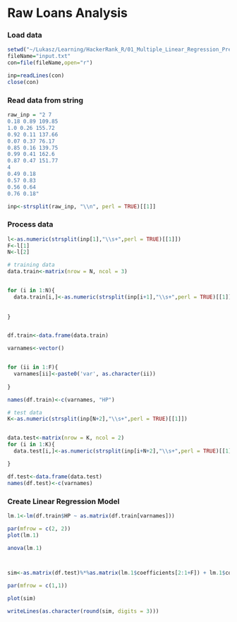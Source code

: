 Raw Loans Analysis
========================

### Load data
  
```r
setwd("~/Lukasz/Learning/HackerRank_R/01_Multiple_Linear_Regression_Predicting_House_Prices")
fileName="input.txt"
con=file(fileName,open="r")

inp=readLines(con)
close(con)
```

### Read data from string

```r
raw_inp = "2 7
0.18 0.89 109.85
1.0 0.26 155.72
0.92 0.11 137.66
0.07 0.37 76.17
0.85 0.16 139.75
0.99 0.41 162.6
0.87 0.47 151.77
4
0.49 0.18
0.57 0.83
0.56 0.64
0.76 0.18"

inp<-strsplit(raw_inp, "\\n", perl = TRUE)[[1]]


```

### Process data
```r
l<-as.numeric(strsplit(inp[1],"\\s+",perl = TRUE)[[1]])
F<-l[1]
N<-l[2]

# training data
data.train<-matrix(nrow = N, ncol = 3)


for (i in 1:N){
  data.train[i,]<-as.numeric(strsplit(inp[i+1],"\\s+",perl = TRUE)[[1]])
  
  
}


df.train<-data.frame(data.train)

varnames<-vector()


for (ii in 1:F){
  varnames[ii]<-paste0('var', as.character(ii))  
  
}

names(df.train)<-c(varnames, "HP")

# test data
K<-as.numeric(strsplit(inp[N+2],"\\s+",perl = TRUE)[[1]])


data.test<-matrix(nrow = K, ncol = 2)
for (i in 1:K){
  data.test[i,]<-as.numeric(strsplit(inp[i+N+2],"\\s+",perl = TRUE)[[1]])

}

df.test<-data.frame(data.test)
names(df.test)<-c(varnames)

```


### Create Linear Regression Model
```r
lm.1<-lm(df.train$HP ~ as.matrix(df.train[varnames]))

par(mfrow = c(2, 2))
plot(lm.1)

anova(lm.1)



sim<-as.matrix(df.test)%*%as.matrix(lm.1$coefficients[2:1+F]) + lm.1$coefficients[1]

par(mfrow = c(1,1))

plot(sim)

writeLines(as.character(round(sim, digits = 3)))

```

